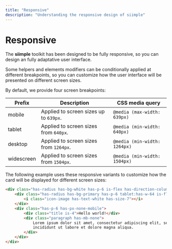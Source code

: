 ```yaml
---
title: "Responsive"
description: "Understanding the responsive design of siimple"
---
```


# Responsive

The **siimple** toolkit has been designed to be fully responsive, so you can design an fully adaptative user interface.

Some helpers and elements modifiers can be conditionally applied at different breakpoints, so you can customize how the user interface will be presented on different screen sizes.

By default, we provide four screen breakpoints:

| Prefix | Description | CSS media query |
|--------|-------------|-----------------|
| mobile | Applied to screen sizes up to `639px`. | `@media (max-width: 639px)` |
| tablet | Applied to screen sizes from `640px`. | `@media (min-width: 640px)` |
| desktop | Applied to screen sizes from `1264px`. | `@media (min-width: 1264px)` |
| widescreen | Applied to screen sizes from `1504px`. | `@media (min-width: 1504px)` |


The following example uses these responsive variants to customize how the card will be displayed for different screen sizes:

```html live=true bg=blue-200
<div class="has-radius has-bg-white has-p-6 is-flex has-direction-column-mobile">
    <div class="has-radius has-bg-primary has-p-6 tablet:has-w-64 is-flex has-justify-center">
        <i class="icon-image has-text-white has-size-7"></i>
    </div>
    <div class="has-p-6 has-px-none-mobile">
        <div class="title is-4">Hello world!</div>
        <div class="paragraph has-mb-none">
            Lorem ipsum dolor sit amet, consectetur adipiscing elit, sed do eiusmod tempor 
            incididunt ut labore et dolore magna aliqua.
        </div>
    </div>
</div>
``` 
